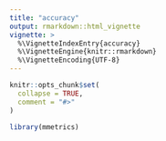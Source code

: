 ```yaml
---
title: "accuracy"
output: rmarkdown::html_vignette
vignette: >
  %\VignetteIndexEntry{accuracy}
  %\VignetteEngine{knitr::rmarkdown}
  %\VignetteEncoding{UTF-8}
---
```


```r
knitr::opts_chunk$set(
  collapse = TRUE,
  comment = "#>"
)
```

```r
library(mmetrics)
```
